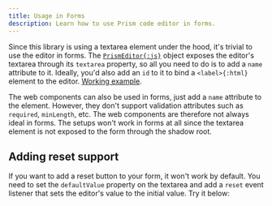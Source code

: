 ```yaml
---
title: Usage in Forms
description: Learn how to use Prism code editor in forms.
---
```



<MountEditors />

Since this library is using a textarea element under the hood, it's trivial to use the editor in forms. The [`PrismEditor{:js}`](/api-reference/index/i-prismeditor#textarea) object exposes the editor's textarea through its `textarea` property, so all you need to do is to add a `name` attribute to it. Ideally, you'd also add an `id` to it to bind a `<label>{:html}` element to the editor. [Working example](https://stackblitz.com/edit/vitejs-vite-pk9ud7?file=src%2Fmain.ts).

The web components can also be used in forms, just add a `name` attribute to the element. However, they don't support validation attributes such as `required`, `minLength`, etc. The web components are therefore not always ideal in forms. The setups won't work in forms at all since the textarea element is not exposed to the form through the shadow root.

## Adding reset support

If you want to add a reset button to your form, it won't work by default. You need to set the `defaultValue` property on the textarea and add a `reset` event listener that sets the editor's value to the initial value. Try it below:

<FormExample />
